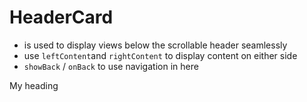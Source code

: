 
<Meta title="HeaderCard" component={HeaderCard} />

# HeaderCard

-   is used to display views below the scrollable header seamlessly
-   use `leftContent`and `rightContent` to display content on either side
-   `showBack` / `onBack` to use navigation in here

<Story name="HeaderCard">
    <HeaderCard>
        <Heading>My heading</Heading>
    </HeaderCard>
</Story>
